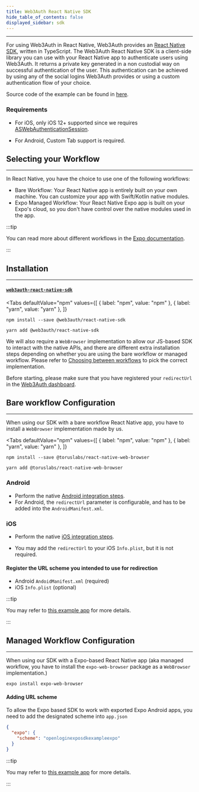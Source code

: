 ```yaml
---
title: Web3Auth React Native SDK
hide_table_of_contents: false
displayed_sidebar: sdk
---
```


---


For using Web3Auth in React Native, Web3Auth provides an [React Native SDK](https://github.com/Web3Auth/web3auth-react-native-sdk), written in
TypeScript. The Web3Auth React Native SDK is a client-side library you can use with your React Native app to authenticate users using Web3Auth. It
returns a private key generated in a non custodial way on successful authentication of the user. This authentication can be achieved by using any of
the social logins Web3Auth provides or using a custom authentication flow of your choice.

Source code of the example can be found in [here](https://github.com/Web3Auth/web3auth-react-native-sdk/tree/master/example).

### Requirements

- For iOS, only iOS 12+ supported since we requires
  [ASWebAuthenticationSession](https://developer.apple.com/documentation/authenticationservices/aswebauthenticationsession).

- For Android, Custom Tab support is required.

## Selecting your Workflow

---

In React Native, you have the choice to use one of the following workflows:

- Bare Workflow: Your React Native app is entirely built on your own machine. You can customize your app with Swift/Kotlin native modules.
- Expo Managed Workflow: Your React Native Expo app is built on your Expo's cloud, so you don't have control over the native modules used in the app.

:::tip

You can read more about different workflows in the [Expo documentation](https://docs.expo.dev/introduction/managed-vs-bare/).

:::

## Installation

---

#### [`web3auth-react-native-sdk`](https://github.com/web3auth/web3auth-react-native-sdk)

<Tabs
  defaultValue="npm"
  values={[
    { label: "npm", value: "npm" },
    { label: "yarn", value: "yarn" },
  ]}
>

<TabItem value="npm">

```shell
npm install --save @web3auth/react-native-sdk
```

</TabItem>

<TabItem value="yarn">

```shell
yarn add @web3auth/react-native-sdk
```

</TabItem>

</Tabs>

We will also require a `WebBrowser` implementation to allow our JS-based SDK to interact with the native APIs, and there are different extra
installation steps depending on whether you are using the bare workflow or managed workflow. Please refer to
[Choosing between workflows](./choose-workflows) to pick the correct implementation.

Before starting, please make sure that you have registered your `redirectUrl` in the [Web3Auth dashboard](https://dashboard.web3auth.io/).

## Bare workflow Configuration

---

When using our SDK with a bare workflow React Native app, you have to install a `WebBrowser` implementation made by us.

<Tabs
  defaultValue="npm"
  values={[
    { label: "npm", value: "npm" },
    { label: "yarn", value: "yarn" },
  ]}
>

<TabItem value="npm">

```shell
npm install --save @toruslabs/react-native-web-browser
```

</TabItem>

<TabItem value="yarn">

```shell
yarn add @toruslabs/react-native-web-browser
```

</TabItem>

</Tabs>

### Android

- Perform the native [Android integration steps](/sdk/android/setting-up).
- For Android, the `redirectUrl` parameter is configurable, and has to be added into the `AndroidManifest.xml`.

### iOS

- Perform the native [iOS integration steps](/sdk/ios/setting-up).

- You may add the `redirectUrl` to your iOS `Info.plist`, but it is not required.

#### Register the URL scheme you intended to use for redirection

- Android `AndoidManifest.xml` (required)
- iOS `Info.plist` (optional)

:::tip

You may refer to [this example app](https://github.com/torusresearch/openlogin-expo-sdk-bare-demo-2) for more details.

:::

## Managed Workflow Configuration

---

When using our SDK with a Expo-based React Native app (aka managed workflow, you have to install the `expo-web-browser` package as a `WebBrowser`
implementation.)

```shell
expo install expo-web-browser
```

#### Adding URL scheme

To allow the Expo based SDK to work with exported Expo Android apps, you need to add the designated scheme into `app.json`

```json
{
  "expo": {
    "scheme": "openloginexposdkexampleexpo"
  }
}
```

:::tip

You may refer to [this example app](https://github.com/Web3Auth/web3auth-react-native-sdk/tree/master/example) for more details.

:::
